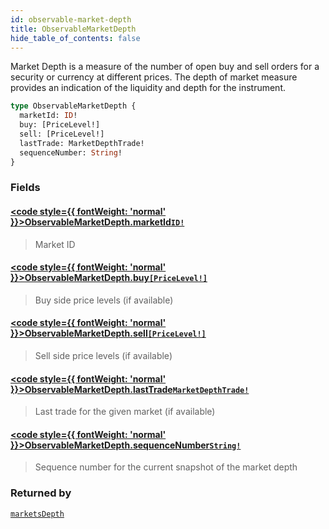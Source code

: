 ```yaml
---
id: observable-market-depth
title: ObservableMarketDepth
hide_table_of_contents: false
---
```








Market Depth is a measure of the number of open buy and sell orders for a security or currency at different prices.
The depth of market measure provides an indication of the liquidity and depth for the instrument.

```graphql
type ObservableMarketDepth {
  marketId: ID!
  buy: [PriceLevel!]
  sell: [PriceLevel!]
  lastTrade: MarketDepthTrade!
  sequenceNumber: String!
}
```


### Fields

#### [<code style={{ fontWeight: 'normal' }}>ObservableMarketDepth.<b>marketId</b></code>](#)<Bullet />[`ID!`](/docs/testnet/graphql/scalars/id) <Badge class="secondary" text="non-null"/> <Badge class="secondary" text="scalar"/>
> Market ID
> 

#### [<code style={{ fontWeight: 'normal' }}>ObservableMarketDepth.<b>buy</b></code>](#)<Bullet />[`[PriceLevel!]`](/docs/testnet/graphql/objects/price-level) <Badge class="secondary" text="list"/> <Badge class="secondary" text="object"/>
> Buy side price levels (if available)
> 

#### [<code style={{ fontWeight: 'normal' }}>ObservableMarketDepth.<b>sell</b></code>](#)<Bullet />[`[PriceLevel!]`](/docs/testnet/graphql/objects/price-level) <Badge class="secondary" text="list"/> <Badge class="secondary" text="object"/>
> Sell side price levels (if available)
> 

#### [<code style={{ fontWeight: 'normal' }}>ObservableMarketDepth.<b>lastTrade</b></code>](#)<Bullet />[`MarketDepthTrade!`](/docs/testnet/graphql/objects/market-depth-trade) <Badge class="secondary" text="non-null"/> <Badge class="secondary" text="object"/>
> Last trade for the given market (if available)
> 

#### [<code style={{ fontWeight: 'normal' }}>ObservableMarketDepth.<b>sequenceNumber</b></code>](#)<Bullet />[`String!`](/docs/testnet/graphql/scalars/string) <Badge class="secondary" text="non-null"/> <Badge class="secondary" text="scalar"/>
> Sequence number for the current snapshot of the market depth
> 



### Returned by

[`marketsDepth`](/docs/testnet/graphql/subscriptions/markets-depth)  <Badge class="secondary" text="subscription"/>




